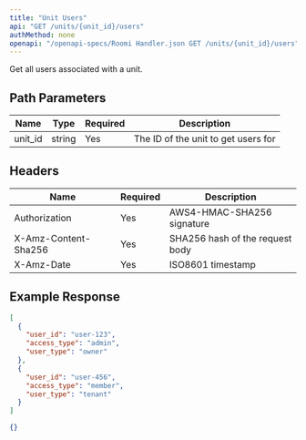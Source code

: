 ```yaml
---
title: "Unit Users"
api: "GET /units/{unit_id}/users"
authMethod: none
openapi: "/openapi-specs/Roomi Handler.json GET /units/{unit_id}/users"
---
```


Get all users associated with a unit.

## Path Parameters


| Name | Type | Required | Description |
| --- | --- | --- | --- |
| unit_id | string | Yes | The ID of the unit to get users for |


## Headers


| Name | Required | Description |
| --- | --- | --- |
| Authorization | Yes | AWS4-HMAC-SHA256 signature |
| X-Amz-Content-Sha256 | Yes | SHA256 hash of the request body |
| X-Amz-Date | Yes | ISO8601 timestamp |


## Example Response

```json
[
  {
    "user_id": "user-123",
    "access_type": "admin",
    "user_type": "owner"
  },
  {
    "user_id": "user-456",
    "access_type": "member",
    "user_type": "tenant"
  }
]
```



<ResponseExample>

```json Response
{}
```

</ResponseExample>
